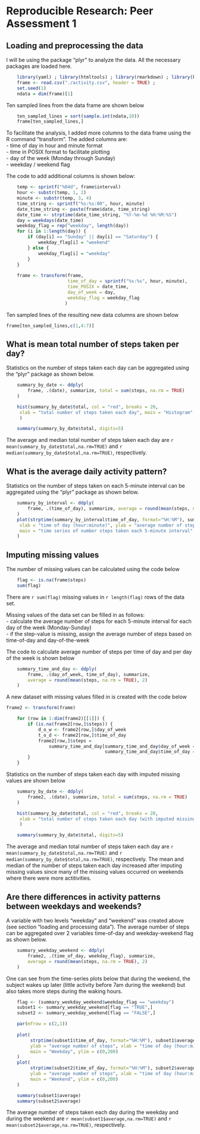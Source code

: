 # Reproducible Research: Peer Assessment 1


## Loading and preprocessing the data

I will be using the package "plyr" to analyze the data. All the necessary packages are loaded here.

```r
    library(yaml) ; library(htmltools) ; library(rmarkdown) ; library(knitr) ; library(plyr)   
    frame <- read.csv("./activity.csv", header = TRUE) ;
    set.seed(1)
    ndata = dim(frame)[1]
```
Ten sampled lines from the data frame are shown below
```r
    ten_sampled_lines = sort(sample.int(ndata,10))
    frame[ten_sampled_lines,]
```

To facilitate the analysis, I added more columns to the data frame using the R command "transform". The added columns are:  
- time of day in hour and minute format  
- time in POSIX format to facilitate plotting  
- day of the week (Monday through Sunday)  
- weekday / weekend flag  

The code to add additional columns is shown below:
```r
    temp <- sprintf("%04d", frame$interval)
    hour <- substr(temp, 1, 2)
    minute <- substr(temp, 3, 4)
    time_string <- sprintf("%s:%s:00", hour, minute)
    date_time_string <- paste(frame$date, time_string)
    date_time <- strptime(date_time_string, "%Y-%m-%d %H:%M:%S")
    day = weekdays(date_time)
    weekday_flag = rep("weekday", length(day))
    for (i in 1:length(day)) { 
        if (day[i] == "Sunday" || day[i] == "Saturday") {
            weekday_flag[i] = "weekend"
        } else {
            weekday_flag[i] = "weekday"
        }
    }
    
    frame <- transform(frame, 
                       time_of_day = sprintf("%s:%s", hour, minute),
                       time_POSIX = date_time,
                       day_of_week = day,
                       weekday_flag = weekday_flag
                      )
```

Ten sampled lines of the resulting new data columns are shown below
```r
frame[ten_sampled_lines,c(1,4:7)]
```
## What is mean total number of steps taken per day?

Statistics on the number of steps taken each day can be aggregated using the "plyr" package as shown below.

```r
    summary_by_date <- ddply(
        frame, .(date), summarize, total = sum(steps, na.rm = TRUE)
    )

    hist(summary_by_date$total, col = "red", breaks = 20, 
     xlab = "total number of steps taken each day", main = "Histogram"
     )

    summary(summary_by_date$total, digits=5)
```
The average and median total number of steps taken each day are `r mean(summary_by_date$total,na.rm=TRUE)` and `r median(summary_by_date$total,na.rm=TRUE)`, respectively.

## What is the average daily activity pattern?

Statistics on the number of steps taken on each 5-minute interval can be aggregated using the "plyr" package as shown below.
```r
    summary_by_interval <- ddply(
        frame, .(time_of_day), summarize, average = round(mean(steps, na.rm = TRUE), 2)
    )
    plot(strptime(summary_by_interval$time_of_day, format="%H:%M"), summary_by_interval$average, type="l",
     xlab = "time of day (hour:minute)", ylab = "average number of steps", 
     main = "time series of number steps taken each 5-minute interval"
    )
```

## Imputing missing values

The number of missing values can be calculated using the code below
```r
    flag <- is.na(frame$steps)
    sum(flag)
```
There are `r sum(flag)` missing values in `r length(flag)` rows of the data set.

Missing values of the data set can be filled in as follows:  
- calculate the average number of steps for each 5-minute interval for each day of the week (Monday-Sunday)  
- if the step-value is missing, assign the average number of steps based on time-of-day and day-of-the-week  

The code to calculate average number of steps per time of day and per day of the week is shown below

```r
    summary_time_and_day <- ddply(
        frame, .(day_of_week, time_of_day), summarize,
        average = round(mean(steps, na.rm = TRUE), 2)
    )
```

A new dataset with missing values filled in is created with the code below

```r
frame2 <- transform(frame)

    for (row in 1:dim(frame2)[[1]]) {
        if (is.na(frame2[row,]$steps)) {
            d_o_w <- frame2[row,]$day_of_week
            t_o_d <- frame2[row,]$time_of_day
            frame2[row,]$steps = 
                summary_time_and_day[summary_time_and_day$day_of_week == d_o_w &
                                     summary_time_and_day$time_of_day == t_o_d,]$average
        }
    }
```
Statistics on the number of steps taken each day with imputed missing values are shown below
```r
    summary_by_date <- ddply(
        frame2, .(date), summarize, total = sum(steps, na.rm = TRUE)
    )

    hist(summary_by_date$total, col = "red", breaks = 20, 
     xlab = "total number of steps taken each day (with imputed missing values)", main = "Histogram"
     )

    summary(summary_by_date$total, digits=5)
```
The average and median total number of steps taken each day are `r mean(summary_by_date$total,na.rm=TRUE)` and `r median(summary_by_date$total,na.rm=TRUE)`, respectively.  The mean and median of the number of steps taken each day increased after imputing missing values since many of the missing values occurred on weekends where there were more actitivities.

## Are there differences in activity patterns between weekdays and weekends?

A variable with two levels "weekday" and "weekend" was created above (see section "loading and processing data").  The average number of steps can be aggregated over 2 variables time-of-day and weekday-weekend flag as shown below.


```r
    summary_weekday_weekend <- ddply(
        frame2, .(time_of_day, weekday_flag), summarize,
        average = round(mean(steps, na.rm = TRUE), 2)
    )
```

One can see from the time-series plots below that during the weekend, the subject wakes up later (little activity before 7am during the weekend) but also takes more steps during the waking hours.


```r
    flag <- (summary_weekday_weekend$weekday_flag == "weekday")
    subset1 <- summary_weekday_weekend[flag == "TRUE",]
    subset2 <- summary_weekday_weekend[flag == "FALSE",]

    par(mfrow = c(2,1))
    
    plot(
         strptime(subset1$time_of_day, format="%H:%M"), subset1$average, type = "l", 
         ylab = "average number of steps", xlab = "time of day (hour:minute)", 
         main = "Weekday", ylim = c(0,200)
    )
    plot(
         strptime(subset2$time_of_day, format="%H:%M"), subset2$average, type = "l",
         ylab = "average number of steps", xlab = "time of day (hour:minute)",
         main = "Weekend", ylim = c(0,200)
    )

    summary(subset1$average)
    summary(subset2$average)

```

The average number of steps taken each day during the weekday and during the weekend are `r mean(subset1$average,na.rm=TRUE)` and `r mean(subset2$average,na.rm=TRUE)`, respectively.